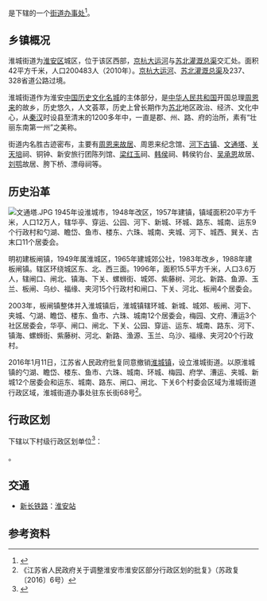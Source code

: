 {{中国乡级行政区|32/08/03/100/000}}

'''{{PAGENAMEBASE}}'''是{{PRC admin/fullname|32/08/03/100/000|3}}下辖的一个[[街道办事处|街道办事处]]<ref>{{PRC admin/ref sgc|{{PRC admin/parent|32/08/03/100/000}}}}</ref>。

== 乡镇概况 ==
淮城街道为[[淮安区|淮安区]]城区，位于该区西部，[[京杭大运河|京杭大运河]]与[[苏北灌溉总渠|苏北灌溉总渠]]交汇处。面积42平方千米，人口200483人（2010年）。[[京杭大运河|京杭大运河]]、[[苏北灌溉总渠|苏北灌溉总渠]]及237、328省道公路过境。

淮城街道作为淮安[[中国历史文化名城|中国历史文化名城]]的主体部分，是[[中华人民共和国|中华人民共和国]]开国总理[[周恩来|周恩来]]的故乡，历史悠久，人文荟萃，历史上曾长期作为[[苏北|苏北]]地区政治、经济、文化中心，从[[秦朝|秦]][[汉朝|汉]]时设县至清末的1200多年中，一直是郡、州、路、府的治所，素有“壮丽东南第一州”之美称。

街道内名胜古迹密布，主要有[[周恩来故居|周恩来故居]]、周恩来纪念馆、[[河下古镇|河下古镇]]、[[文通塔|文通塔]]、[[关天培|关天培]]祠、铜钟、新安旅行团陈列馆、[[梁红玉|梁红玉]]祠、[[韩信|韩侯]]祠、韩侯钓台、[[吴承恩|吴承恩]]故居、[[刘鹗|刘鹗]]故居、胯下桥、漂母祠等。

== 历史沿革 ==
[[File:文通塔.JPG|thumb]]
1945年设淮城市，1948年改区，1957年建镇，镇域面积20平方千米，人口12万人，辖华亭、穿运、公园、河下、新城、环城、路东、城南、运东9个行政村和勺湖、瞻岱、鱼市、楼东、六珠、城南、夹城、河下、城西、巽关、古末口11个居委会。

明初建板闸镇，1949年属淮城区，1965年建城郊公社，1983年改乡，1988年建板闸镇。辖区环绕城区东、北、西三面。1996年，面积15.5平方千米，人口3.6万人，辖闸口、闸北、镇海、下关、螺蛳街、城郊、紫藤树、河北、新路、鱼源、玉兰、板闸、乌纱、福缘、夹河15个行政村和闸口、下关、河北、板闸4个居委会。

2003年，板闸镇整体并入淮城镇后，淮城镇辖环城、新城、城郊、板闸、河下、夹城、勺湖、瞻岱、楼东、鱼市、六珠、城南12个居委会，梅园、文府、漕运3个社区居委会，华亭、闸口、闸北、下关、公园、穿运、运东、城南、路东、河下、镇海、螺蛳街、紫藤树、河北、新路、渔源、玉兰、乌沙、福缘、夹河20个行政村。

2016年1月11日，江苏省人民政府批复同意撤销[[淮城镇|淮城镇]]，设立淮城街道。以原淮城镇的勺湖、瞻岱、楼东、鱼市、六珠、城南、环城、梅园、府学、漕运、夹城、新城12个居委会和运东、城南、路东、闸口、闸北、下关6个村委会区域为淮城街道行政区域，淮城街道办事处驻东长街68号<ref>《江苏省人民政府关于调整淮安市淮安区部分行政区划的批复》（苏政复〔2016〕6号）</ref>。

== 行政区划 ==
{{PAGENAMEBASE}}下辖以下村级行政区划单位<ref>{{PRC admin/ref sgc|32/08/03/100/000}}</ref>：

{{PRC admin/children|32/08/03/100/000}}。

== 交通 ==
* {{rint|cn|rail}}[[新长铁路|新长铁路]]：[[淮安站|淮安站]]

== 参考资料 ==
{{reflist}}

{{PRC admin/navcat|32/08/03/100/000}}